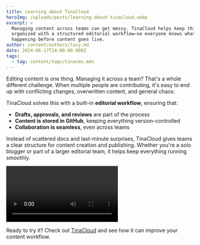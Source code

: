 ```yaml
---
title: Learning about TinaCloud
heroImg: /uploads/posts/learning-about-tinacloud.webp
excerpt: >
  Managing content across teams can get messy. TinaCloud helps keep things
  organized with a structured editorial workflow—so everyone knows what's
  happening before content goes live.
author: content/authors/lucy.md
date: 2024-06-17T14:00:00.000Z
tags:
  - tag: content/tags/tinacms.mdx
---
```


Editing content is one thing. Managing it across a team? That's a whole different challenge. When multiple people are contributing, it's easy to end up with conflicting changes, overwritten content, and general chaos.

TinaCloud solves this with a built-in **editorial workflow**, ensuring that:

- **Drafts, approvals, and reviews** are part of the process
- **Content is stored in GitHub**, keeping everything version-controlled
- **Collaboration is seamless**, even across teams

Instead of scattered docs and last-minute surprises, TinaCloud gives teams a clear structure for content creation and publishing. Whether you're a solo blogger or part of a larger editorial team, it helps keep everything running smoothly.

<video
  url="https://youtube.com/watch?v=gYukiULGqGc"
  color="default"
  autoPlay={true}
  loop={true}
/>

Ready to try it? Check out [TinaCloud](https://app.tina.io/) and see how it can improve your content workflow.
